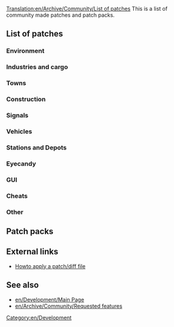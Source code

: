 [[Translation:en/Archive/Community/List of patches]]
This is a list of community made patches and patch packs.

==List of patches==

===Environment===
{{en/Archive/Community/Lop header}}
{{en/Archive/Community/Lop|Example|r00000|00000|notes}}
{{en/Archive/Community/Lop footer}}

===Industries and cargo===
{{en/Archive/Community/Lop header}}
{{en/Archive/Community/Lop|Example|r00000|00000|notes}}
{{en/Archive/Community/Lop footer}}

===Towns===
{{en/Archive/Community/Lop header}}
{{en/Archive/Community/Lop|Example|r00000|00000|notes}}
{{en/Archive/Community/Lop footer}}

===Construction===
{{en/Archive/Community/Lop header}}
{{en/Archive/Community/Lop|Example|r00000|00000|notes}}
{{en/Archive/Community/Lop footer}}

===Signals===
{{en/Archive/Community/Lop header}}
{{en/Archive/Community/Lop|Example|r00000|00000|notes}}
{{en/Archive/Community/Lop footer}}

===Vehicles===
{{en/Archive/Community/Lop header}}
{{en/Archive/Community/Lop|Example|r00000|00000|notes}}
{{en/Archive/Community/Lop footer}}

===Stations and Depots===
{{en/Archive/Community/Lop header}}
{{en/Archive/Community/Lop|Example|r00000|00000|notes}}
{{en/Archive/Community/Lop footer}}

===Eyecandy===
{{en/Archive/Community/Lop header}}
{{en/Archive/Community/Lop|Example|r00000|00000|notes}}
{{en/Archive/Community/Lop footer}}

===GUI===
{{en/Archive/Community/Lop header}}
{{en/Archive/Community/Lop|Example|r00000|00000|notes}}
{{en/Archive/Community/Lop footer}}

===Cheats===
{{en/Archive/Community/Lop header}}
{{en/Archive/Community/Lop|Example|r00000|00000|notes}}
{{en/Archive/Community/Lop footer}}

===Other===
{{en/Archive/Community/Lop header}}
{{en/Archive/Community/Lop|Example|r00000|00000|notes}}
{{en/Archive/Community/Lop footer}}

==Patch packs==
{{en/Archive/Community/Lop pack header}}
{{en/Archive/Community/Lop|Example patch pack|r123456, 1.2.3|123456|
Example patch 1<br />
Example patch 2
}}
{{en/Archive/Community/Lop footer}}

==External links==
* [http://www.tt-forums.net/viewtopic.php?f=33&t=21678 Howto apply a patch/diff file]

==See also==
* [[en/Development/Main Page]]
* [[en/Archive/Community/Requested features]]


[[Category:en/Development]]